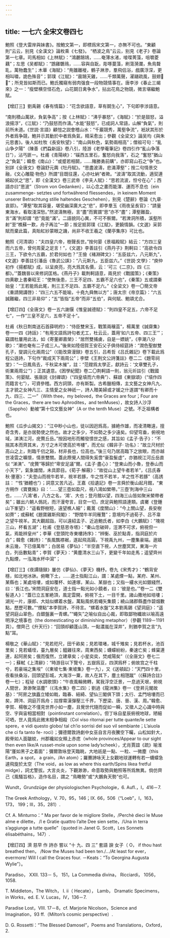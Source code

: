 ```yaml
---
---
---
```

title: 一七六 全宋文卷四七
---




鮑照《登大雷岸與妹書》。按鮑文第一，即標爲宋文第一，亦無不可也。“東顧則”云云，别見《全漢文》論枚乘《七發》。 “栖波之鳥”云云，别見《老子》卷論第一七章。司馬相如《上林賦》：“鴻鷫鵠鴇，……奄薄水渚，唼喋菁藻，咀嚼菱藕”；左思《吴都賦》：“鵾雞鸀鳿，……容與自翫，彫啄蔓藻，刷蕩漪瀾，魚鳥聱耴，萬物蠢生”；木華《海賦》：“鳧雛離褷，鶴子淋滲，羣飛侣浴，戲廣浮深，更相叫嘯，詭色殊音”；郭璞《江賦》：“晨鵠天雞，……千類萬聲，濯翮疏風，鼓翅𦒑𦐴”；所見皆如斯而已。鮑氏獨窺有弱肉强食一段物競情事在。唐李涉《春止三朅來》之一：“瘦壁横空怪石危，山花鬬日禽争水”，拈出花鳥之物競，微言堪繼鮑賦。

【增訂三】劉禹錫《春有情篇》：“花含欲語意，草有鬬生心”，下句即李涉語意。

“南則積山萬狀，負氣争高”；按《上林賦》：“沸乎暴怒”，《海賦》：“於是鼓怒，溢浪揚浮”，《江賦》：“乃鼓怒而作濤。”水能“鼓怒”，已成詞人常語，山解“負氣”，則前所未道。《世説·言語》顧愷之説會稽山水：“千巖競秀，萬壑争流”，衹狀其形於外者爲争競，鮑并示其動於中者爲負氣，精采愈出；參觀《全梁文》論吴均《與朱元思書》。後人如杜牧《長安秋望》：“南山與秋色，氣勢兩相高”；僧祖可句：“亂山争夕陽”（陳善《捫蝨新話》卷八引，陸游《老學菴筆記》卷四引作“亂山争落日”），沾丐匪一。杜甫《青陽峽》：“磎西五里石，奮怒向我落”，石之 “奮怒”猶山之“負氣”；韓愈《南山》：“或蹙若相鬬，……賭勝勇前購”，亦即寫山石之“争”也。别詳《全唐文》卷論舒元輿《牡丹賦》。“思盡波濤，悲滿潭壑”；按二句情景交融，《文心雕龍·物色》所謂“目既往還，心亦吐納”者歟。“波濤”取其流動，適契連綿起伏之“思”，即《全漢文》卷三武帝《李夫人賦》：“思若流波，怛兮在心”；西語亦曰“思波”（Strom von Gedanken），以心念之畫而能渾、運而不息也（ein zusammenge- setztes und fortwährend fliessendes，in keinem Moment unserer Betrachtung stille haltendes Geschehen），别見《楚辭》卷論《九章·哀郢》。“潭壑”取其容量，堪受幽深廣大之“悲”，即李羣玉《雨夜呈長官》：“請量東海水，看取淺深愁。”然波濤無極，言“盡”而實謂“思”亦不“盡”；潭壑難盈，言“滿”則却謂 “悲”竟能“滿”。二語貌同心異，不可不察爾。“若潨洞所積，溪壑所射”至“樵蘇一歎，舟子再泣”一節；按足抵郭璞《江賦》，更饒情韻。《文選》采郭賦而棄此篇，真貽紅紗蒙眼之譏，尚非不收王羲之《蘭亭集序》可比也。

鮑照《河清頌》：“夫四皇六帝，樹聲長世。”按何晏《景福殿賦》結云：“方四三皇而六五帝，曾何周夏之足言！”，《文選》李善註引《燕丹子》荆軻曰：“高欲令四三王，下欲令六五霸，於君何如也？”王儉《褚淵碑文》：“五臣兹六，八元斯九”，《文選》李善註引潘岳《魯武公誄》：“八元斯九，五臣兹六。”《世説·文學》：“庾仲初作《揚都賦》成，以呈庾亮，亮大爲其名價，云：‘可三《二京》，四《三都》。’”蓋魏晉以來修詞匡格。《燕丹子》載荆軻語意，兩見於《戰國策》；《秦策》四黄歇上書秦昭王：“使無後患，三王不足四、五霸不足六也”，《秦策》五或謂秦始皇：“王若能爲此尾，則三王不足四、五霸不足六。”《全梁文》卷一〇簡文帝《重請開講啓》：“四三六五不能喻，十堯九舜無以方”；唐太宗《帝京篇》：“六五誠難繼，四三非易仰”；“五”皆指“五帝”而非“五伯”，與何賦、鮑頌尤合。

【增訂四】《全唐文》卷一五六謝偃《惟皇誠德賦》：“則四皇不足五，六帝不足七”，一作“三皇不足六，五帝不足十”。

杜甫《秋日荆南送石首薛明府》：“侍臣雙宋玉，戰策兩穰苴”，楊萬里《誠齋集》卷一一四《詩話》：“有用文語爲詩句者尤工，杜云云，蓋用‘如六五帝、四三王’”；竊謂杜屢用此法，如《寄董卿嘉榮》：“居然雙捕虜，自是一嫖姚”，《李潮八分歌》：“潮也奄有二子成三人。”後來如陸佃賀王安石父子俱侍經筵詩：“潤色聖猷雙孔子，燮調元化兩周公”（《能改齋漫録》卷五引，吕希哲《吕氏雜記》卷下載此爲程公遜詩，下句作“裁成天下兩周公”；李壁《王荆文公詩箋註》卷二二《題雩祠堂》：“一日鳳鳥去，千秋梁木摧”，註：“范鏜爲太學正，獻詩云：‘文章雙孔子，術業兩周公’”）；正其遺意。《困學紀聞》卷二〇荆軻語一則，翁元圻註引《戰國策》、何晏賦、張唐説《封禪頌》（“四皇墳而六帝典”）、蘇頲《東嶽頌》（“墳作四而籍言七”），可資參稽。西方詞頭，亦有斯製。古希臘相傳，主文藝之女神凡九、主才貌之女神凡三、主情愛之女神祇一，詩人贈美婦或才媛之什遂謂“有卿而十九、四三、二一”（With thee，my beloved，the Graces are four；Four are the Graces，there are two Aphrodites，and tenMuses），故女詩人沙浮（Sappho）動被“第十位文藝女神”（A or the tenth Muse）之號。不乏祖構者也。

鮑照《瓜步山揭文》：“江中眇小山也，徒以因迥爲高，據絶作雄，而凌清瞰遠，擅奇含秀，是亦居勢使之然也。故才之多少，不如勢之多少遠矣。仰望穹垂，俯視地域，涕洟江河，疣贅丘岳。”按因地形而觸發憤世之感，其旨如《孟子·告子》：“不揣其本而齊其末，方寸之木可使高於岑樓”，而尤似《韓非子· 功名》：“故立尺材於高山之上，則臨千仞之谿，材非長也，位高也。”後三句乃居高臨下之放眼，而亦越世凌雲之曠懷，情景雙關。蓋此際覺人間得失奚啻“豪盈髮虚”，亦猶視江河丘岳直似 “涕洟”、“疣贅”等歸於“卑安足議”爾。《孟子·盡心》：“登東山而小魯，登泰山而小天下”，氣象雄闊，未具節目。《荀子·解蔽》：“故從山上望牛者若羊”，《吕氏春秋·壅塞》：“夫登山而視牛若羊，視羊若豚，牛之性不若羊，羊之性不若豚”（高誘註： “‘性’猶體也”）；詞意又苦凡近。王嘉《拾遺記》卷一言舜於衡山起月館，“東方朔作《寶甕銘》曰：‘……望三壺如盈尺，視八鴻如縈帶。’‘三壺’則海中三山也，……‘八鴻’者，八方之名，‘鴻’、大也；登月館以望，四海三山皆如聚米縈帶者矣”；雖出六朝人僞託，而汗漫夸言，目空一切，庶足與鮑照語連類。虞騫《登鍾山下峯望》：“遥看野樹短，遠望樵人細”；戴暠《度關山》：“今上關山望，長安樹如薺”；或蘇軾《題寶雞斯飛閣》： “野闊牛羊同雁鶩”；意境均不過荀子、吕不韋之望牛視羊。其大觀超詣，可以遠紹孟子、近追鮑氏者，如李白《大鵬賦》：“塊視三山，杯看五湖”；杜甫《登慈恩寺塔》：“秦山忽破碎，涇渭不可求，俯視但一氣，焉能辨皇州”；李華《登頭陀寺東樓詩序》：“辨衡、巫於點青，指洞庭於片白”；韓愈《雜詩》：“長風飄襟裾，遂起飛高圓，下視禹九州，一塵集豪端。遨嬉未云幾，下已億萬年”；白居易《夢仙》：“半空直下視，人世塵冥冥，東海一片白，列岳數點青”；李賀《夢天》：“黄塵清水三山下，更變千年如走馬；遥望齊州九點煙，一泓海水杯中瀉”；

【增訂三】《夜譚隨録》屢仿《夢仙》、《夢天》機杼。卷九《宋秀才》：“鶴背安穩，如北地冰牀。俯瞰下土，……道士指點江山，謂：某處煙一點，某府、某州、某縣也；某處培塿，或如覆杯、如連塚，某山、某嶽也；又指一縷水光如銀綫然，曰：‘長江也。’宋問洞庭安在，道士指一點光如小鏡者，曰：‘彼是也。’”卷一二《雙髻道人》：“蓋已立五峯絶頂，風定雲開，俯視下土，一目千里。諸山撒地如培塿；湖光一片，康郎、大姑似螺着水盤，萬點風帆若蠅矢集鏡；繞山諸郡縣盡作碧烟數點，歷歷可數。”“煙點”本李賀詩，不待言。“螺着水盤”又本劉禹錫《望洞庭》：“遥望洞庭山翠色，白銀盤裏一青螺。”“蠅矢”之喻似自出心裁，即取鄙物纖故以喻高遠明淨之境事也（the domesticating or diminishing metaphor）（參觀 1189－1191 頁）。僧齊己《升天行》：“回頭却顧蓬山頂，一點濃嵐在深井”，則猶李賀之言“九點”耳。

楊敬之《華山賦》：“見若咫尺，田千畝矣；見若環堵，城千雉矣；見若杯水，池百里矣；見若蟻垤，臺九層矣；醯雞往來，周東西矣；蠛蠓紛紛，秦速亡矣；蜂窠連連，起阿房矣；俄而復然，立建章矣；小星奕奕，焚咸陽矣”（《全唐文》卷七二一）；蘇軾《上清辭》：“時游目以下覽兮，五嶽爲豆，四溟爲杯；俯故宫之千柱兮，若豪端之集埃”（《東坡七集·東坡集》卷一九），又《送頓起》：“天門四十里，夜看扶桑浴，回頭望彭城，大海浮一粟，故人在其下，塵土相豗蹴”（《蘇詩合註》卷一七）；程珌《水調歌頭》：“午夜風輪微轉，駕我浮空泛景，一息過天垠，俯視人間世，渺渺聚漚塵”（《洺水集》卷二四）；劉過《龍洲集》卷一《登昇元閣故基》：“阿房之旗矗立矮如戟，臨春、結綺、望仙三閣俱下頭；太行、孟門培塿而已矣，蹄涔、洞庭芥爲舟；拄撑霄漢彈壓三千界，下歷梁、唐、晉、漢、周。”韓愈、李賀、楊敬之不僅見世界小如一塵，且覺世代隨而促如一瞬，又徵人之心識中時與空、宇與宙相當相對（pointinstant correlation）。但丁咏自星辰俯視地球，陋細可哂，世人竟爲此微末相争相殺（Col viso ritornai per tutte quante/le sette spere，e vidi questo globo/ tal ch’io sorrisì del suo vil sembiante；L’aiuola che ci fa tanto fe- roci）；彌德爾敦詩劇中女巫自言月夜騰空下矚，山松如針大，殿脊如人面皺紋，州郡纔如女頰上赤痣（whole provinces/Appear to our sight then even like/A russet-mole upon some lady’scheek），尤肖賈誼《疏》喻淮陽“厪如黑子之着面”；彌爾敦咏登天臨眺，大地祇是一點、一粒、一微塵（this Earth，a spot， a grain，/An atom）；羅賽諦咏天上女觀地球運轉有若一蠛蠓急遽飛旋於太空（The void，as low as where this earth/Spins likea fretful midge），詞尤警拔。大言炎炎，下觀渺渺，命意取勢與鮑照等所爲無異。倘仿齊己《風騷旨格》，造作名目，謂之 “鳥瞰勢”或“大鵬負天勢”也可。

Wundt，Grundzüge der physiologischen Psychologie，6. Aufl.，I，416－7.

The Greek Anthology，V. 70，95，146；IX. 66，506（“Loeb”，I，163，173， 199；III，35，281）.

Cf. A. Minturno：“ Ma per favor de le migliore Stelle，/Perchè dieci le Muse alme e dilette， /I e Gratie quattro l’alte Dee sien sette，/Una in terra s’aggiunge a tutte quelle”（quoted in Janet G. Scott，Les Sonnets élisabéthains，147）.

【增訂四】濟 慈早 作 詩亦 嘗以 “十 九、四 三” 套語 諛 女子（ O， if thou hast breathed then， /Now the Muses had been ten./.../At least for ever， evermore/ Will I call the Graces four. －Keats：“To Georgina Augusta Wylie”）。

Paradiso， XXII. 133－ 5， 151，La Commedia divina， Ricciardi， 1056，1058.

T. Middleton，The Witch， I. ii（ Hecate）， Lamb， Dramatic Specimens，in Works，ed. E. V. Lucas，IV，136－7.

Paradise Lost，VIII. 17－8，cf. Marjorie Nicolson，Science and Imagination，93 ff.（Milton’s cosmic perspective）.

D. G. Rossetti：“The Blessed Damosel”，Poems and Translations，Oxford，2.